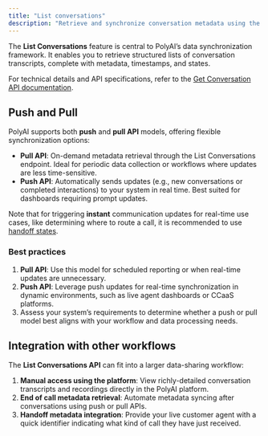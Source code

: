 ```yaml
---
title: "List conversations"
description: "Retrieve and synchronize conversation metadata using the List Conversations API."
---
```


The **List Conversations** feature is central to PolyAI’s data synchronization framework. It enables you to retrieve structured lists
of conversation transcripts, complete with metadata, timestamps, and states.

For technical details and API specifications, refer to the [Get Conversation API documentation](/api-reference/endpoint/get-conversation).

## Push and Pull

PolyAI supports both **push** and **pull API** models, offering flexible synchronization options:

- **Pull API**: On-demand metadata retrieval through the List Conversations endpoint. Ideal for periodic data collection or workflows where updates are less time-sensitive.
- **Push API**: Automatically sends updates (e.g., new conversations or completed interactions) to your system in real time. Best suited for dashboards requiring prompt updates.

Note that for triggering **instant** communication updates for real-time use cases, like determining where to route a call, it
is recommended to use [handoff states](handoff-states).

### Best practices

1. **Pull API**: Use this model for scheduled reporting or when real-time updates are unnecessary.
2. **Push API**: Leverage push updates for real-time synchronization in dynamic environments, such as live agent dashboards or CCaaS platforms.
3. Assess your system’s requirements to determine whether a push or pull model best aligns with your workflow and data processing needs.

## Integration with other workflows

The **List Conversations API** can fit into a larger data-sharing workflow:

1. **Manual access using the platform**: View richly-detailed conversation transcripts and recordings directly in the PolyAI platform.
2. **End of call metadata retrieval**: Automate metadata syncing after conversations using push or pull APIs.
3. **Handoff metadata integration**: Provide your live customer agent with a quick identifier indicating what kind of call they have just received.